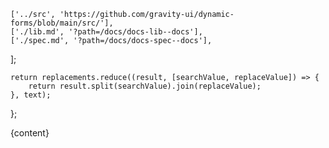 

<Meta title="Docs/Config" />

    ['../src', 'https://github.com/gravity-ui/dynamic-forms/blob/main/src/'],
    ['./lib.md', '?path=/docs/docs-lib--docs'],
    ['./spec.md', '?path=/docs/docs-spec--docs'],
];

    return replacements.reduce((result, [searchValue, replaceValue]) => {
        return result.split(searchValue).join(replaceValue);
    }, text);
};


<Markdown>{content}</Markdown>
